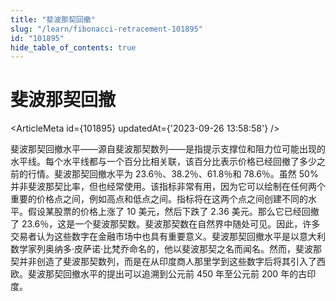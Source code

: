```yaml
---
title: "斐波那契回撤"
slug: "/learn/fibonacci-retracement-101895"
id: "101895"
hide_table_of_contents: true
---
```



# 斐波那契回撤

<ArticleMeta id={101895} updatedAt={'2023-09-26 13:58:58'} />
<div className='border-solid border-b border-t-0 my-4 border-[var(--ifm-color-gray-300)]' />

斐波那契回撤水平——源自斐波那契数列——是指提示支撑位和阻力位可能出现的水平线。每个水平线都与一个百分比相关联，该百分比表示价格已经回撤了多少之前的行情。斐波那契回撤水平为 23.6％、38.2％、61.8％和 78.6％。虽然 50% 并非斐波那契比率，但也经常使用。该指标非常有用，因为它可以绘制在任何两个重要的价格点之间，例如高点和低点之间。指标将在这两个点之间创建不同的水平。假设某股票的价格上涨了 10 美元，然后下跌了 2.36 美元。那么它已经回撤了 23.6％，这是一个斐波那契数。斐波那契数在自然界中随处可见。因此，许多交易者认为这些数字在金融市场中也具有重要意义。斐波那契回撤水平是以意大利数学家列奥纳多·皮萨诺·比梵乔命名的，他以斐波那契之名而闻名。然而，斐波那契并非创造了斐波那契数列，而是在从印度商人那里学到这些数字后将其引入了西欧。斐波那契回撤水平的提出可以追溯到公元前 450 年至公元前 200 年的古印度。
